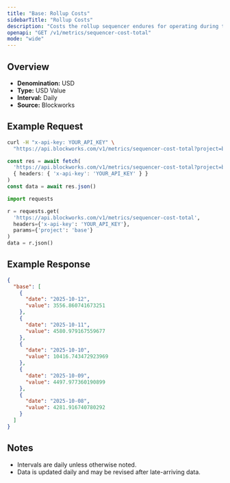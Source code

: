 ```yaml
---
title: "Base: Rollup Costs"
sidebarTitle: "Rollup Costs"
description: "Costs the rollup sequencer endures for operating during the specified time period. Equivalent of cost of goods sold"
openapi: "GET /v1/metrics/sequencer-cost-total"
mode: "wide"
---
```


## Overview

- **Denomination:** USD
- **Type:** USD Value
- **Interval:** Daily
- **Source:** Blockworks

## Example Request

<CodeGroup>

```bash cURL
curl -H "x-api-key: YOUR_API_KEY" \
  "https://api.blockworks.com/v1/metrics/sequencer-cost-total?project=base"
```

```typescript TypeScript
const res = await fetch(
  'https://api.blockworks.com/v1/metrics/sequencer-cost-total?project=base',
  { headers: { 'x-api-key': 'YOUR_API_KEY' } }
)
const data = await res.json()
```

```python Python
import requests

r = requests.get(
  'https://api.blockworks.com/v1/metrics/sequencer-cost-total',
  headers={'x-api-key': 'YOUR_API_KEY'},
  params={'project': 'base'}
)
data = r.json()
```

</CodeGroup>

## Example Response

```json
{
  "base": [
    {
      "date": "2025-10-12",
      "value": 3556.860741673251
    },
    {
      "date": "2025-10-11",
      "value": 4580.979167559677
    },
    {
      "date": "2025-10-10",
      "value": 10416.743472923969
    },
    {
      "date": "2025-10-09",
      "value": 4497.977360190899
    },
    {
      "date": "2025-10-08",
      "value": 4281.916740780292
    }
  ]
}
```

## Notes
- Intervals are daily unless otherwise noted.
- Data is updated daily and may be revised after late-arriving data.